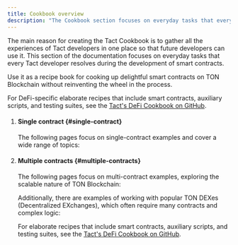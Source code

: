 ```yaml
---
title: Cookbook overview
description: "The Cookbook section focuses on everyday tasks that every Tact developer resolves during the development of smart contracts."
---
```



The main reason for creating the Tact Cookbook is to gather all the experiences of Tact developers in one place so that future developers can use it. This section of the documentation focuses on everyday tasks that every Tact developer resolves during the development of smart contracts.

Use it as a recipe book for cooking up delightful smart contracts on TON Blockchain without reinventing the wheel in the process.

For DeFi-specific elaborate recipes that include smart contracts, auxiliary scripts, and testing suites, see the [Tact's DeFi Cookbook on GitHub](https://github.com/tact-lang/defi-cookbook).

<Steps>

1. #### Single contract {#single-contract}

   The following pages focus on single-contract examples and cover a wide range of topics:

   <CardGrid>
     <LinkCard
       title="1️⃣ Single-contract communication"
       href="/cookbook/single-communication"
     />
     <LinkCard
       title="⚙️ Type conversion"
       href="/cookbook/type-conversion"
     />
     <LinkCard
       title="📦 Data structures"
       href="/cookbook/data-structures"
     />
     <LinkCard
       title="🤖 Algorithms"
       href="/cookbook/algo"
     />
     <LinkCard
       title="📆 Time and date"
       href="/cookbook/time"
     />
     <LinkCard
       title="⚠️ Access control"
       href="/cookbook/access"
     />
     <LinkCard
       title="✨ Randomness"
       href="/cookbook/random"
     />
     <LinkCard
       title="🔄 Code upgrades"
       href="/cookbook/upgrades"
     />
     <LinkCard
       title="🤔 Miscellaneous"
       href="/cookbook/misc"
     />
   </CardGrid>

2. #### Multiple contracts {#multiple-contracts}

   The following pages focus on multi-contract examples, exploring the scalable nature of TON Blockchain:

   <CardGrid>
     <LinkCard
       title="🧮 Multi-contract communication"
       href="/cookbook/multi-communication"
     />
     <LinkCard
       title="💎 Fungible Tokens (Jettons)"
       href="/cookbook/jettons"
     />
     <LinkCard
       title="🖼️ Non-Fungible Tokens (NFTs)"
       href="/cookbook/nfts"
     />
   </CardGrid>

   Additionally, there are examples of working with popular TON DEXes (Decentralized EXchanges), which often require many contracts and complex logic:

   <CardGrid>
     <LinkCard
       title="DeDust.io"
       href="/cookbook/dexes/dedust"
     />
     <LinkCard
       title="STON.fi"
       href="/cookbook/dexes/stonfi"
     />
   </CardGrid>

   For elaborate recipes that include smart contracts, auxiliary scripts, and testing suites, see the [Tact's DeFi Cookbook on GitHub](https://github.com/tact-lang/defi-cookbook).

</Steps>
